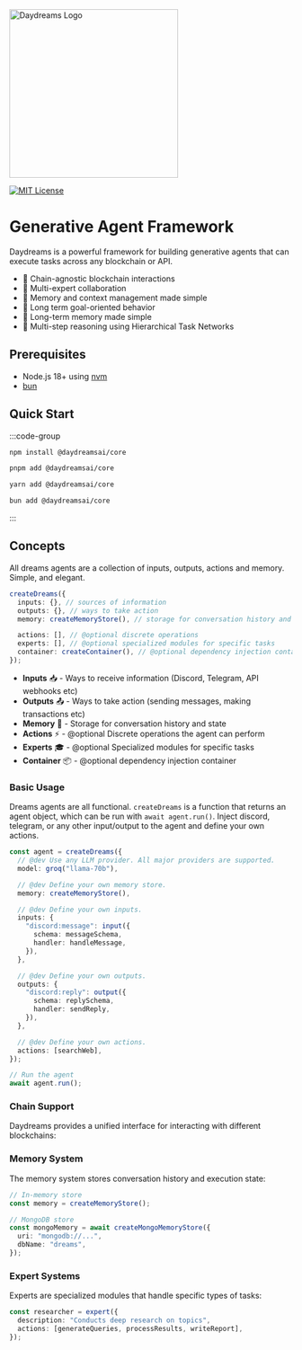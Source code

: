<img src="/Daydreams.png" alt="Daydreams Logo" width="300" />

[![MIT License](https://img.shields.io/badge/License-MIT-blue.svg)](https://opensource.org/licenses/MIT)

# Generative Agent Framework

Daydreams is a powerful framework for building generative agents that can
execute tasks across any blockchain or API.

- 🔗 Chain-agnostic blockchain interactions
- 👥 Multi-expert collaboration
- 🧠 Memory and context management made simple
- 🎯 Long term goal-oriented behavior
- 💾 Long-term memory made simple
- 🤔 Multi-step reasoning using Hierarchical Task Networks

## Prerequisites

- Node.js 18+ using [nvm](https://github.com/nvm-sh/nvm)
- [bun](https://bun.sh/)

## Quick Start

:::code-group

```bash [npm]
npm install @daydreamsai/core
```

```bash [pnpm]
pnpm add @daydreamsai/core
```

```bash [yarn]
yarn add @daydreamsai/core
```

```bash [bun]
bun add @daydreamsai/core
```

:::

## Concepts

All dreams agents are a collection of inputs, outputs, actions and memory.
Simple, and elegant.

```typescript
createDreams({
  inputs: {}, // sources of information
  outputs: {}, // ways to take action
  memory: createMemoryStore(), // storage for conversation history and state

  actions: [], // @optional discrete operations
  experts: [], // @optional specialized modules for specific tasks
  container: createContainer(), // @optional dependency injection container
});
```

- **Inputs** 📥 - Ways to receive information (Discord, Telegram, API webhooks
  etc)
- **Outputs** 📤 - Ways to take action (sending messages, making transactions
  etc)
- **Memory** 🧠 - Storage for conversation history and state
- **Actions** ⚡ - @optional Discrete operations the agent can perform
- **Experts** 🎓 - @optional Specialized modules for specific tasks
- **Container** 📦 - @optional dependency injection container

### Basic Usage

Dreams agents are all functional. `createDreams` is a function that returns an
agent object, which can be run with `await agent.run()`. Inject discord,
telegram, or any other input/output to the agent and define your own actions.

```typescript
const agent = createDreams({
  // @dev Use any LLM provider. All major providers are supported.
  model: groq("llama-70b"),

  // @dev Define your own memory store.
  memory: createMemoryStore(),

  // @dev Define your own inputs.
  inputs: {
    "discord:message": input({
      schema: messageSchema,
      handler: handleMessage,
    }),
  },

  // @dev Define your own outputs.
  outputs: {
    "discord:reply": output({
      schema: replySchema,
      handler: sendReply,
    }),
  },

  // @dev Define your own actions.
  actions: [searchWeb],
});

// Run the agent
await agent.run();
```

### Chain Support

Daydreams provides a unified interface for interacting with different
blockchains:

### Memory System

The memory system stores conversation history and execution state:

```typescript
// In-memory store
const memory = createMemoryStore();

// MongoDB store
const mongoMemory = await createMongoMemoryStore({
  uri: "mongodb://...",
  dbName: "dreams",
});
```

### Expert Systems

Experts are specialized modules that handle specific types of tasks:

```typescript
const researcher = expert({
  description: "Conducts deep research on topics",
  actions: [generateQueries, processResults, writeReport],
});
```
